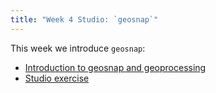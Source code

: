 ```yaml
---
title: "Week 4 Studio: `geosnap`"
---
```

This week we introduce `geosnap`:

- [Introduction to geosnap and geoprocessing](studio4_geosnap.qmd)
- [Studio exercise](studio.qmd)

